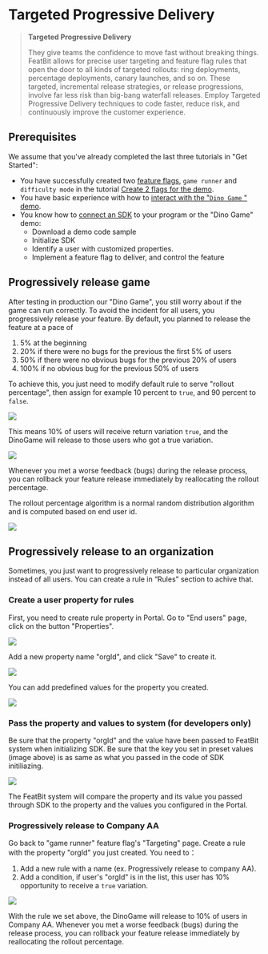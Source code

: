 
# Targeted Progressive Delivery

> **Targeted Progressive Delivery**
>
> They give teams the confidence to move fast without breaking things. FeatBit allows for precise user targeting and feature flag rules that open the door to all kinds of targeted rollouts: ring deployments, percentage deployments, canary launches, and so on. These targeted, incremental release strategies, or release progressions, involve far less risk than big-bang waterfall releases. Employ Targeted Progressive Delivery techniques to code faster, reduce risk, and continuously improve the customer experience.

## Prerequisites

We assume that you've already completed the last three tutorials in "Get Started":

* You have successfully created two [feature flags](https://www.featbit.co), `game runner` and `difficulty mode` in the tutorial [Create 2 flags for the demo](../create-two-feature-flags.md).
* You have basic experience with how to [interact with the "`Dino Game` " demo](../try-interacting-with-the-demo.md).
* You know how to [connect an SDK](../connect-an-sdk/) to your program or the "Dino Game" demo:
  * Download a demo code sample
  * Initialize SDK
  * Identify a user with customized properties.
  * Implement a feature flag to deliver, and control the feature

## Progressively release game

After testing in production our "Dino Game", you still worry about if the game can run correctly. To avoid the incident for all users, you progressively release your feature. By default, you planned to release the feature at a pace of&#x20;

1. 5% at the beginning
2. 20% if there were no bugs for the previous the first 5% of users
3. 50% if there were no obvious bugs for the previous 20% of users&#x20;
4. 100% if no obvious bug for the previous 50% of users &#x20;

To achieve this, you just need to modify default rule to serve "rollout percentage", then assign for example 10 percent to `true`, and 90 percent to `false`.

![](../../getting-started/assets/targeted-progressive-delivery/001.webp)

This means 10% of users will receive return variation `true`, and the DinoGame will release to those users who got a true variation.

![](../../getting-started/assets/targeted-progressive-delivery/002.webp)

Whenever you met a worse feedback (bugs) during the release process, you can rollback your feature release immediately by reallocating the rollout percentage.

<Callout type="info">
  The rollout percentage algorithm is a normal random distribution algorithm and is computed based on end user id.

  ![](../../getting-started/assets/targeted-progressive-delivery/003.webp)
</Callout>

## Progressively release to an organization

Sometimes, you just want to progressively release to particular organization instead of all users. You can create a rule in “Rules” section to achive that.

### Create a user property for rules

First, you need to create rule property in Portal. Go to "End users" page, click on the button "Properties".

![](../../getting-started/assets/targeted-progressive-delivery/004.webp)

Add a new property name "orgId", and click "Save" to create it.

![](../../getting-started/assets/targeted-progressive-delivery/005.webp)

You can add predefined values for the property you created.

![](../../getting-started/assets/targeted-progressive-delivery/006.webp)

### Pass the property and values to system (for developers only)

Be sure that the property "orgId" and the value have been passed to FeatBit system when initializing SDK. Be sure that the key you set in preset values (image above) is as same as what you passed in the code of SDK initiliazing.

![](../../getting-started/assets/targeted-progressive-delivery/007.webp)

The FeatBit system will compare the property and its value you passed through SDK to the property and the values you configured in the Portal.

### Progressively release to Company AA

Go back to "game runner" feature flag's "Targeting" page. Create a rule with the property "orgId" you just created. You need to：

1. Add a new rule with a name (ex. Progressively release to company AA).
2. Add a condition, if user's "orgId" is in the list, this user has 10% opportunity to receive a `true` variation.

![](../../getting-started/assets/targeted-progressive-delivery/008.webp)

With the rule we set above, the DinoGame will release to 10% of users in Company AA. Whenever you met a worse feedback (bugs) during the release process, you can rollback your feature release immediately by reallocating the rollout percentage.
